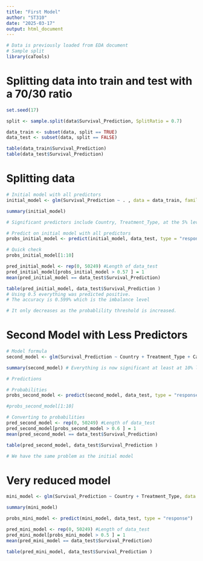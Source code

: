 ```yaml
---
title: "First Model"
author: "ST310"
date: "2025-03-17"
output: html_document
---
```


```r
# Data is previously loaded from EDA document
# Sample split
library(caTools)
```


# Splitting data into train and test with a 70/30 ratio
```r
set.seed(17)

split <- sample.split(data$Survival_Prediction, SplitRatio = 0.7)

data_train <- subset(data, split == TRUE)
data_test <- subset(data, split == FALSE) 
```

```r
table(data_train$Survival_Prediction)
table(data_test$Survival_Prediction)
```

# Splitting data 
```r
# Initial model with all predictors
initial_model <- glm(Survival_Prediction ~ . , data = data_train, family = binomial)
```

```r
summary(initial_model)

# Significant predictors include Country, Treatment_Type, at the 5% level or less, and Cancer_Stage, Tumor_Size_mm, Family_History, Diet_Risk, Physical_Activty at the 10% level. 
```
```r
# Predict on initial model with all predictors
probs_initial_model <- predict(initial_model, data_test, type = "response")
```

```r
# Quick check
probs_initial_model[1:10]
```

```r
pred_initial_model <- rep(0, 50249) #Length of data_test
pred_initial_model[probs_initial_model > 0.57 ] = 1
mean(pred_initial_model == data_test$Survival_Prediction)
```
```r
table(pred_initial_model, data_test$Survival_Prediction ) 
# Using 0.5 everything was predicted positive.
# The accuracy is 0.599% which is the imbalance level

# It only decreases as the probablility threshold is increased.

```
# Second Model with Less Predictors

```r
# Model formula
second_model <- glm(Survival_Prediction ~ Country + Treatment_Type + Cancer_Stage + Tumor_Size_mm + Family_History + Diet_Risk + Physical_Activity , data = data_train, family = binomial)
```

```r
summary(second_model) # Everything is now significant at least at 10% level
```
```r
# Predictions

# Probabilities
probs_second_model <- predict(second_model, data_test, type = "response")

#probs_second_model[1:10]

# Converting to probabilities
pred_second_model <- rep(0, 50249) #Length of data_test
pred_second_model[probs_second_model > 0.6 ] = 1
mean(pred_second_model == data_test$Survival_Prediction)
```

```r
table(pred_second_model, data_test$Survival_Prediction ) 

# We have the same problem as the initial model
```
# Very reduced model
```r
mini_model <- glm(Survival_Prediction ~ Country + Treatment_Type, data = data_train, family = binomial)

summary(mini_model)
```

```r
probs_mini_model <- predict(mini_model, data_test, type = "response")
```

```r
pred_mini_model <- rep(0, 50249) #Length of data_test
pred_mini_model[probs_mini_model > 0.5 ] = 1
mean(pred_mini_model == data_test$Survival_Prediction)
```
```r
table(pred_mini_model, data_test$Survival_Prediction ) 
```




